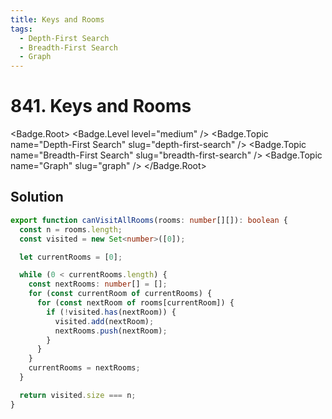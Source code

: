 ```yaml
---
title: Keys and Rooms
tags:
  - Depth-First Search
  - Breadth-First Search
  - Graph
---
```


# 841. Keys and Rooms

<Badge.Root>
  <Badge.Level level="medium" />
  <Badge.Topic name="Depth-First Search" slug="depth-first-search" />
  <Badge.Topic name="Breadth-First Search" slug="breadth-first-search" />
  <Badge.Topic name="Graph" slug="graph" />
</Badge.Root>

## Solution

```typescript filename="solution.ts" copy
export function canVisitAllRooms(rooms: number[][]): boolean {
  const n = rooms.length;
  const visited = new Set<number>([0]);

  let currentRooms = [0];

  while (0 < currentRooms.length) {
    const nextRooms: number[] = [];
    for (const currentRoom of currentRooms) {
      for (const nextRoom of rooms[currentRoom]) {
        if (!visited.has(nextRoom)) {
          visited.add(nextRoom);
          nextRooms.push(nextRoom);
        }
      }
    }
    currentRooms = nextRooms;
  }

  return visited.size === n;
}
```

<ProblemLink
  codingSite="leetcode"
  href="https://leetcode.com/problems/keys-and-rooms"
  title="Keys and Rooms"
/>
